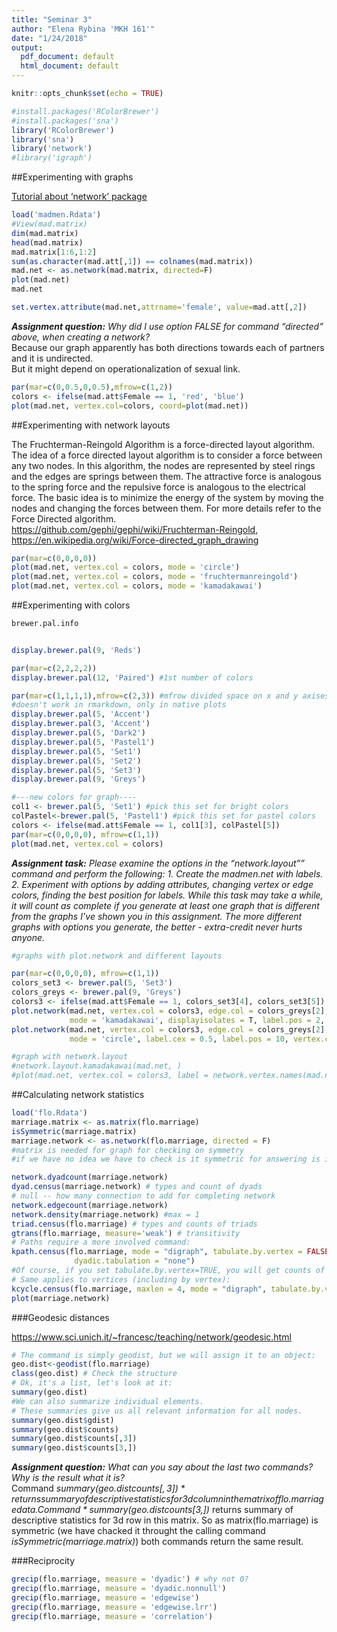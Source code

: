 ```yaml
---
title: "Seminar 3"
author: "Elena Rybina 'MKH 161'"
date: "1/24/2018"
output:
  pdf_document: default
  html_document: default
---
```


```r
knitr::opts_chunk$set(echo = TRUE)
```

```r
#install.packages('RColorBrewer')
#install.packages('sna')
library('RColorBrewer')
library('sna')
library('network')
#library('igraph')
```

##Experimenting with graphs     

[Tutorial about 'network' package](https://cran.r-project.org/web/packages/network/network.pdf)
```r
load('madmen.Rdata')
#View(mad.matrix)
dim(mad.matrix)
head(mad.matrix)
mad.matrix[1:6,1:2]
sum(as.character(mad.att[,1]) == colnames(mad.matrix))
mad.net <- as.network(mad.matrix, directed=F)
plot(mad.net)
mad.net

set.vertex.attribute(mad.net,attrname='female', value=mad.att[,2])
```
 
_**Assignment question:**_ *Why did I use option FALSE for command “directed” above, when creating a network?*     
Because our graph apparently has both directions towards each of partners and it is undirected.    
But it might depend on operationalization of sexual link.

```r
par(mar=c(0,0.5,0,0.5),mfrow=c(1,2))
colors <- ifelse(mad.att$Female == 1, 'red', 'blue')
plot(mad.net, vertex.col=colors, coord=plot(mad.net))
```

##Experimenting with network layouts

The Fruchterman-Reingold Algorithm is a force-directed layout algorithm. The idea of a force directed layout algorithm is to consider a force between any two nodes. In this algorithm, the nodes are represented by steel rings and the edges are springs between them. The attractive force is analogous to the spring force and the repulsive force is analogous to the electrical force. The basic idea is to minimize the energy of the system by moving the nodes and changing the forces between them. For more details refer to the Force Directed algorithm.     
<https://github.com/gephi/gephi/wiki/Fruchterman-Reingold>, <https://en.wikipedia.org/wiki/Force-directed_graph_drawing>
```r
par(mar=c(0,0,0,0))
plot(mad.net, vertex.col = colors, mode = 'circle')
plot(mad.net, vertex.col = colors, mode = 'fruchtermanreingold')
plot(mad.net, vertex.col = colors, mode = 'kamadakawai')
```


##Experimenting with colors

```r
brewer.pal.info


display.brewer.pal(9, 'Reds')

par(mar=c(2,2,2,2)) 
display.brewer.pal(12, 'Paired') #1st number of colors

par(mar=c(1,1,1,1),mfrow=c(2,3)) #mfrow divided space on x and y axises
#doesn't work in rmarkdown, only in native plots
display.brewer.pal(5, 'Accent')
display.brewer.pal(3, 'Accent')
display.brewer.pal(5, 'Dark2')
display.brewer.pal(5, 'Pastel1')
display.brewer.pal(5, 'Set1')
display.brewer.pal(5, 'Set2')
display.brewer.pal(5, 'Set3')
display.brewer.pal(9, 'Greys')

#---new colors for graph----
col1 <- brewer.pal(5, 'Set1') #pick this set for bright colors 
colPastel<-brewer.pal(5, 'Pastel1') #pick this set for pastel colors
colors <- ifelse(mad.att$Female == 1, col1[3], colPastel[5])
par(mar=c(0,0,0,0), mfrow=c(1,1))
plot(mad.net, vertex.col = colors)
```

_**Assignment task:**_ *Please examine the options in the “network.layout”" command and perform the following:*
*1. Create the madmen.net with labels.*
*2. Experiment with options by adding attributes, changing vertex or edge colors, finding the best position for labels. While this task may take a while, it will count as complete if you generate at least one graph that is different from the graphs I’ve shown you in this assignment. The more different graphs with options you generate, the better - extra-credit never hurts anyone.*


```r
#graphs with plot.network and different layouts

par(mar=c(0,0,0,0), mfrow=c(1,1))
colors_set3 <- brewer.pal(5, 'Set3')
colors_greys <- brewer.pal(9, 'Greys')
colors3 <- ifelse(mad.att$Female == 1, colors_set3[4], colors_set3[5])
plot.network(mad.net, vertex.col = colors3, edge.col = colors_greys[2], label = network.vertex.names(mad.net),
             mode = 'kamadakawai', displayisolates = T, label.pos = 2, label.cex = 0.5)
plot.network(mad.net, vertex.col = colors3, edge.col = colors_greys[2], label = network.vertex.names(mad.net), 
             mode = 'circle', label.cex = 0.5, label.pos = 10, vertex.cex = apply(mad.matrix,2,sum))

#graph with network.layout
#network.layout.kamadakawai(mad.net, )
#plot(mad.net, vertex.col = colors3, label = network.vertex.names(mad.net))
```

##Calculating network statistics



```r
load('flo.Rdata') 
marriage.matrix <- as.matrix(flo.marriage)
isSymmetric(marriage.matrix)  
marriage.network <- as.network(flo.marriage, directed = F)
#matrix is needed for graph for checking on symmetry
#if we have no idea we have to check is it symmetric for answering is it directed or not

network.dyadcount(marriage.network)
dyad.census(marriage.network) # types and count of dyads
# null -- how many connection to add for completing network
network.edgecount(marriage.network)
network.density(marriage.network) #max = 1
triad.census(flo.marriage) # types and counts of triads
gtrans(flo.marriage, measure='weak') # transitivity
# Paths require a more involved command:
kpath.census(flo.marriage, mode = "digraph", tabulate.by.vertex = FALSE, path.comembership = "none",
              dyadic.tabulation = "none")
#Of course, if you set tabulate.by.vertex=TRUE, you will get counts of all path lengths by individual vertex.
# Same applies to vertices (including by vertex):
kcycle.census(flo.marriage, maxlen = 4, mode = "digraph", tabulate.by.vertex = FALSE, cycle.comembership = "none")
plot(marriage.network)
```

###Geodesic distances     

<https://www.sci.unich.it/~francesc/teaching/network/geodesic.html>
```r
# The command is simply geodist, but we will assign it to an object:
geo.dist<-geodist(flo.marriage) 
class(geo.dist) # Check the structure
# Ok, it's a list, let's look at it:
summary(geo.dist)
#We can also summarize individual elements.
# These summaries give us all relevant information for all nodes. 
summary(geo.dist$gdist)
summary(geo.dist$counts)
summary(geo.dist$counts[,3])
summary(geo.dist$counts[3,])
```
_**Assignment question:**_ *What can you say about the last two commands? Why is the result what it is?*     
Command *summary(geo.dist$counts[,3])*  returns summary of descriptive statistics for 3d column in the matrix of flo.marriage data. Command *summary(geo.dist$counts[3,])* returns summary of descriptive statistics for 3d row in this matrix. So as matrix(flo.marriage) is symmetric (we have chacked it throught the calling command *isSymmetric(marriage.matrix)*) both commands return the same result.     

###Reciprocity     

```r
grecip(flo.marriage, measure = 'dyadic') # why not 0?
grecip(flo.marriage, measure = 'dyadic.nonnull')
grecip(flo.marriage, measure = 'edgewise')
grecip(flo.marriage, measure = 'edgewise.lrr')
grecip(flo.marriage, measure = 'correlation')

```


